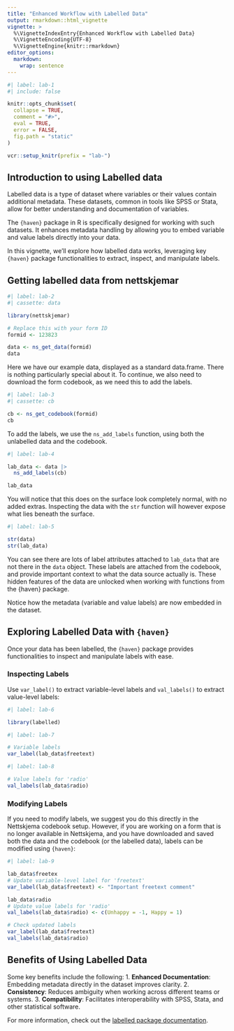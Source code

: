 ```yaml
---
title: "Enhanced Workflow with Labelled Data"
output: rmarkdown::html_vignette
vignette: >
  %\VignetteIndexEntry{Enhanced Workflow with Labelled Data}
  %\VignetteEncoding{UTF-8}
  %\VignetteEngine{knitr::rmarkdown}
editor_options: 
  markdown: 
    wrap: sentence
---
```


```r
#| label: lab-1
#| include: false

knitr::opts_chunk$set(
  collapse = TRUE,
  comment = "#>",
  eval = TRUE,
  error = FALSE,
  fig.path = "static"
)

vcr::setup_knitr(prefix = "lab-")
```

## Introduction to using Labelled data

Labelled data is a type of dataset where variables or their values contain additional metadata. 
These datasets, common in tools like SPSS or Stata, allow for better understanding and documentation of variables.

The `{haven}` package in R is specifically designed for working with such datasets. 
It enhances metadata handling by allowing you to embed variable and value labels directly into your data.

In this vignette, we’ll explore how labelled data works, leveraging key `{haven}` package functionalities to extract, inspect, and manipulate labels.

## Getting labelled data from nettskjemar


```r
#| label: lab-2
#| cassette: data

library(nettskjemar)

# Replace this with your form ID
formid <- 123823

data <- ns_get_data(formid)
data
```

Here we have our example data, displayed as a standard data.frame.
There is nothing particularly special about it.
To continue, we also need to download the form codebook, as we need this to add the labels.

```r
#| label: lab-3
#| cassette: cb

cb <- ns_get_codebook(formid)
cb
```

To add the labels, we use the `ns_add_labels` function, using both the unlabelled data and the codebook.

```r
#| label: lab-4

lab_data <- data |>
  ns_add_labels(cb)

lab_data
```

You will notice that this does on the surface look completely normal, with no added extras.
Inspecting the data with the `str` function will however expose what lies beneath the surface.


```r
#| label: lab-5

str(data)
str(lab_data)
```

You can see there are lots of label attributes attached to `lab_data` that are not there in the `data` object.
These labels are attached from the codebook, and provide important context to what the data source actually is.
These hidden features of the data are unlocked when working with functions from the {haven} package.


Notice how the metadata (variable and value labels) are now embedded in the dataset.

## Exploring Labelled Data with `{haven}`

Once your data has been labelled, the `{haven}` package provides functionalities to inspect and manipulate labels with ease.

### Inspecting Labels

Use `var_label()` to extract variable-level labels and `val_labels()` to extract value-level labels:

```r
#| label: lab-6

library(labelled)
```

```r
#| label: lab-7

# Variable labels
var_label(lab_data$freetext)
```

```r
#| label: lab-8

# Value labels for 'radio'
val_labels(lab_data$radio)
```

### Modifying Labels

If you need to modify labels, we suggest you do this directly in the Nettskjema codebook setup.
However, if you are working on a form that is no longer available in Nettskjema, and you have downloaded and saved both the data and the codebook (or the labelled data), labels can be modified  using `{haven}`:

```r
#| label: lab-9

lab_data$freetex
# Update variable-level label for 'freetext'
var_label(lab_data$freetext) <- "Important freetext comment"

lab_data$radio
# Update value labels for 'radio'
val_labels(lab_data$radio) <- c(Unhappy = -1, Happy = 1)

# Check updated labels
var_label(lab_data$freetext)
val_labels(lab_data$radio)
```

## Benefits of Using Labelled Data

Some key benefits include the following:
1. **Enhanced Documentation**: Embedding metadata directly in the dataset improves clarity.
2. **Consistency**: Reduces ambiguity when working across different teams or systems.
3. **Compatibility**: Facilitates interoperability with SPSS, Stata, and other statistical software.

For more information, check out the [labelled package documentation](https://larmarange.github.io/labelled/).
